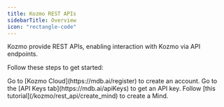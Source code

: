 ```yaml
---
title: Kozmo REST APIs
sidebarTitle: Overview
icon: "rectangle-code"
---
```


Kozmo provide REST APIs, enabling interaction with Kozmo via API endpoints.

Follow these steps to get started:

<Steps>
  <Step title="Create your Kozmo account">
    Go to [Kozmo Cloud](https://mdb.ai/register) to create an account.
  </Step>
  <Step title="Get an API key">
    Go to the [API Keys tab](https://mdb.ai/apiKeys) to get an API key.
  </Step>
  <Step title="Use Kozmo via REST APIs">
    Follow [this tutorial](/kozmo/rest_api/create_mind) to create a Mind.
  </Step>
</Steps>
